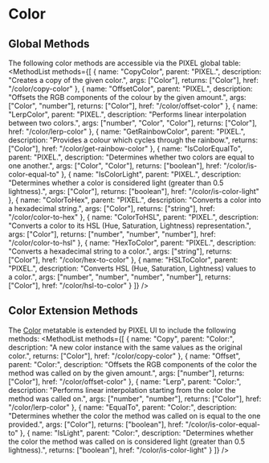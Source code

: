 
# Color
## Global Methods
The following color methods are accessible via the PIXEL global table:
<MethodList methods={[
	{
		name: "CopyColor",
		parent: "PIXEL.",
		description: "Creates a copy of the given color.",
		args: ["Color"],
		returns: ["Color"],
		href: "/color/copy-color"
	},
	{
		name: "OffsetColor",
		parent: "PIXEL.",
		description: "Offsets the RGB components of the colour by the given amount.",
		args: ["Color", "number"],
		returns: ["Color"],
		href: "/color/offset-color"
	},
	{
		name: "LerpColor",
		parent: "PIXEL.",
		description: "Performs linear interpolation between two colors.",
		args: ["number", "Color", "Color"],
		returns: ["Color"],
		href: "/color/lerp-color"
	},
	{
		name: "GetRainbowColor",
		parent: "PIXEL.",
		description: "Provides a colour which cycles through the rainbow.",
		returns: ["Color"],
		href: "/color/get-rainbow-color"
	},
	{
		name: "IsColorEqualTo",
		parent: "PIXEL.",
		description: "Determines whether two colors are equal to one another.",
		args: ["Color", "Color"],
		returns: ["boolean"],
		href: "/color/is-color-equal-to"
	},
	{
		name: "IsColorLight",
		parent: "PIXEL.",
		description: "Determines whether a color is considered light (greater than 0.5 lightness).",
		args: ["Color"],
		returns: ["boolean"],
		href: "/color/is-color-light"
	},
	{
		name: "ColorToHex",
		parent: "PIXEL.",
		description: "Converts a color into a hexadecimal string.",
		args: ["Color"],
		returns: ["string"],
		href: "/color/color-to-hex"
	},
	{
		name: "ColorToHSL",
		parent: "PIXEL.",
		description: "Converts a color to its HSL (Hue, Saturation, Lightness) representation.",
		args: ["Color"],
		returns: ["number", "number", "number"],
		href: "/color/color-to-hsl"
	},
	{
		name: "HexToColor",
		parent: "PIXEL.",
		description: "Converts a hexadecimal string to a color.",
		args: ["string"],
		returns: ["Color"],
		href: "/color/hex-to-color"
	},
	{
		name: "HSLToColor",
		parent: "PIXEL.",
		description: "Converts HSL (Hue, Saturation, Lightness) values to a color.",
		args: ["number", "number", "number", "number"],
		returns: ["Color"],
		href: "/color/hsl-to-color"
	}
]} />

## Color Extension Methods
The [Color](https://wiki.facepunch.com/gmod/Color) metatable is extended by PIXEL UI to include the following methods:
<MethodList methods={[
	{
		name: "Copy",
		parent: "Color:",
		description: "A new color instance with the same values as the original color.",
		returns: ["Color"],
		href: "/color/copy-color"
	},
	{
		name: "Offset",
		parent: "Color:",
		description: "Offsets the RGB components of the color the method was called on by the given amount.",
		args: ["number"],
		returns: ["Color"],
		href: "/color/offset-color"
	},
	{
		name: "Lerp",
		parent: "Color:",
		description: "Performs linear interpolation starting from the color the method was called on.",
		args: ["number", "number"],
		returns: ["Color"],
		href: "/color/lerp-color"
	},
	{
		name: "EqualTo",
		parent: "Color:",
		description: "Determines whether the color the method was called on is equal to the one provided.",
		args: ["Color"],
		returns: ["boolean"],
		href: "/color/is-color-equal-to"
	},
	{
		name: "IsLight",
		parent: "Color:",
		description: "Determines whether the color the method was called on is considered light (greater than 0.5 lightness).",
		returns: ["boolean"],
		href: "/color/is-color-light"
	}
]} />